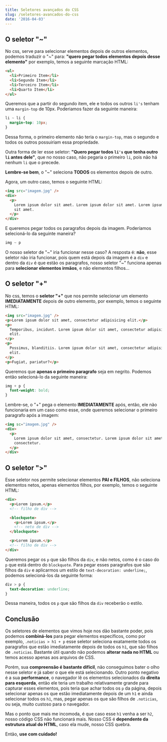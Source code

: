 ```yaml
---
title: Seletores avançados do CSS
slug: /seletores-avancados-do-css
date: '2016-04-03'
---
```


## O seletor "~"

No css, serve para selecionar elementos depois de outros elementos, podemos traduzir o "~" para: **"quero pegar todos elementos depois desse elemento"** por exemplo, temos a seguinte marcação HTML:

```html
<ul>
  <li>Primeiro Item</li>
  <li>Segundo Item</li>
  <li>Terceiro Item</li>
  <li>Quarto Item</li>
</ul>
```

Queremos que a partir do segundo item, ele e todos os outros `li's` tenham uma `margin-top` de 10px. Poderiamos fazer da seguinte maneira:

```css
li ~ li {
  margin-top: 10px;
}
```

Dessa forma, o primeiro elemento não teria o `margin-top`, mas o segundo e todos os outros possuiriam essa propriedade.

Outra forma de ler esse seletor: **"Quero pegar todos `li's` que tenha outro `li` antes dele"**, que no nosso caso, não pegaria o primeiro `li`, pois não há nenhum `li` que o precede.

**Lembre-se bem**, o "~" seleciona **TODOS** os elementos depois de outro.

Agora, um outro caso, temos o seguinte HTML:

```html
<img src="imagem.jpg" />
<div>
  <p>
    Lorem ipsum dolor sit amet. Lorem ipsum dolor sit amet. Lorem ipsum dolor
    sit amet.
  </p>
</div>
```

E queremos pegar todos os paragrafos depois da imagem. Poderíamos selecioná-lo da seguinte maneira?

```css
img ~ p
```

O nosso seletor de "~" iria funcionar nesse caso? A resposta é: **não**, esse seletor não iria funcionar, pois quem está depois da imagem é a `div` e dentro da `div` é que estão os paragrafos, nosso seletor "~" funciona apenas para **selecionar elementos irmãos**, e não elementos filhos...

## O seletor "+"

No css, temos o **seletor "+"** que nos permite selecionar um elemento **IMEDIATAMENTE** depois de outro elemento, por exemplo, temos o seguinte HTML:

```html
<img src="imagem.jpg" />
<p>Lorem ipsum dolor sit amet, consectetur adipisicing elit.</p>
<p>
  Temporibus, incidunt. Lorem ipsum dolor sit amet, consectetur adipisicing
  elit.
</p>
<p>
  Possimus, blanditiis. Lorem ipsum dolor sit amet, consectetur adipisicing
  elit.
</p>
<p>Fugiat, pariatur?</p>
```

Queremos que **apenas o primeiro paragrafo** seja em negrito. Podemos então selecioná-lo da seguinte maneira:

```css
img + p {
  font-weight: bold;
}
```

Lembre-se, o "+" pega o elemento **IMEDIATAMENTE** após, então, ele não funcionaria em um caso como esse, onde queremos selecionar o primeiro paragrafo após a imagem:

```html
<img sc="imagem.jpg" />
<div>
  <p>
    Lorem ipsum dolor sit amet, consectetur. Lorem ipsum dolor sit amet,
    consectetur.
  </p>
</div>
```

## O seletor ">"

Esse seletor nos permite selecionar elementos **PAI e FILHOS**, não seleciona elementos netos, apenas elementos filhos, por exemplo, temos o seguinte HTML:

```html
<div>
  <p>Lorem ipsum.</p>
  <!-- filho de div -->

  <blockquote>
    <p>Lorem ipsum.</p>
    <!-- neto de div -->
  </blockquote>

  <p>Lorem ipsum.</p>
  <!-- filho de div -->
</div>
```

Queremos pegar os `p` que são filhos da `div`, e não netos, como é o caso do `p` que está dentro do `blockquote`. Para pegar esses paragrafos que são filhos da `div` e aplicarmos um estilo de `text-decoration: underline;`, podemos selecioná-los da seguinte forma:

```css
div > p {
  text-decoration: underline;
}
```

Dessa maneira, todos os `p` que são filhos da `div` receberão o estilo.

## Conclusão

Os seletores de elementos que vimos hoje nos dão bastante poder, pois podemos **combiná-los** para pegar elementos específicos, como por exemplo, `.noticias > h1 + p` esse seletor seleciona exatamente todos os paragrafos que estão imediatamente depois de todos os `h1`, que são filhos de `.noticias`. Bastante útil quando não podemos **alterar nada no HTML** ou temos acesso apenas aos arquivos de CSS.

Porém, sua **compreensão é bastante difícil**, não conseguimos bater o olho nesse seletor e já saber o que ele está selecionando. Outro ponto negativo é a sua **performance**, o navegador lê os elementos selecionados da **direita para esquerda**, então ele teria um trabalho relativamente grande para capturar esses elementos, pois teria que achar todos os `p` da página, depois selecionar apenas os que estão imediatamente depois de um `h1` e ainda selecionar todos os `h1`, mas, pegar apenas os que são filhos de `.noticias`, ou seja, muito custoso para o navegador.

Mas o ponto que mais me incomoda, é que caso esse `h1` venha a ser `h2`, nosso código CSS não funcionará mais. Nosso CSS é **dependente da estrutura atual do HTML**, caso ela mude, nosso CSS quebra.

Então, **use com cuidado!**
